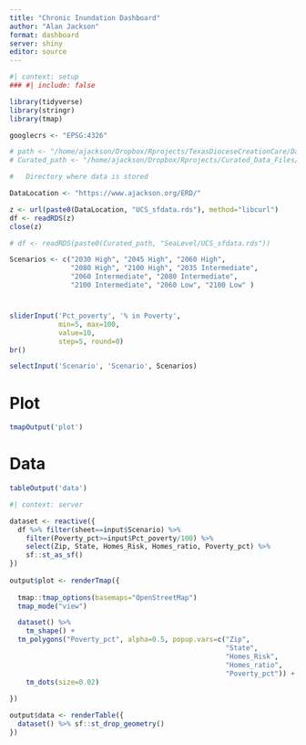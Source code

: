 ```yaml
---
title: "Chronic Inundation Dashboard"
author: "Alan Jackson"
format: dashboard
server: shiny
editor: source
---
```


```r
#| context: setup
### #| include: false

library(tidyverse)
library(stringr)
library(tmap)

googlecrs <- "EPSG:4326"

# path <- "/home/ajackson/Dropbox/Rprojects/TexasDioceseCreationCare/Data/"
# Curated_path <- "/home/ajackson/Dropbox/Rprojects/Curated_Data_Files/"

#   Directory where data is stored

DataLocation <- "https://www.ajackson.org/ERD/"

z <- url(paste0(DataLocation, "UCS_sfdata.rds"), method="libcurl")
df <- readRDS(z)
close(z)

# df <- readRDS(paste0(Curated_path, "SeaLevel/UCS_sfdata.rds"))

Scenarios <- c("2030 High", "2045 High", "2060 High", 
               "2080 High", "2100 High", "2035 Intermediate", 
               "2060 Intermediate", "2080 Intermediate", 
               "2100 Intermediate", "2060 Low", "2100 Low" )

```

# {.sidebar}

```r

sliderInput('Pct_poverty', '% in Poverty', 
            min=5, max=100,
            value=10, 
            step=5, round=0)
br()

selectInput('Scenario', 'Scenario', Scenarios)

```

# Plot

```r
tmapOutput('plot')
```

# Data

```r
tableOutput('data')
```

```r
#| context: server

dataset <- reactive({
  df %>% filter(sheet==input$Scenario) %>% 
    filter(Poverty_pct>=input$Pct_poverty/100) %>% 
    select(Zip, State, Homes_Risk, Homes_ratio, Poverty_pct) %>% 
    sf::st_as_sf()
})
 
output$plot <- renderTmap({
  
  tmap::tmap_options(basemaps="OpenStreetMap")
  tmap_mode("view")

  dataset() %>%  
    tm_shape() +
  tm_polygons("Poverty_pct", alpha=0.5, popup.vars=c("Zip", 
                                                     "State",
                                                     "Homes_Risk",
                                                     "Homes_ratio",
                                                     "Poverty_pct")) +
    tm_dots(size=0.02)
  
})

output$data <- renderTable({
  dataset() %>% sf::st_drop_geometry()
})
```


